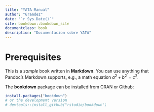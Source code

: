 ```yaml
---
title: "YATA Manual"
author: "Grandez"
date: "`r Sys.Date()`"
site: bookdown::bookdown_site
documentclass: book
description: "Documentacion sobre YATA"
---
```


# Prerequisites

This is a _sample_ book written in **Markdown**. You can use anything that Pandoc's Markdown supports, e.g., a math equation $a^2 + b^2 = c^2$.

The **bookdown** package can be installed from CRAN or Github:

```r
install.packages("bookdown")
# or the development version
# devtools::install_github("rstudio/bookdown")
```
